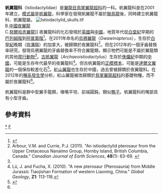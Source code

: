 {{Automatic taxobox
| taxon = Istiodactylidae
| fossil_range =  {{fossilrange|125|120|earliest=160}}
| image = istiodactylusDB3.jpg
| image_caption = [[帆翼龍|帆翼龍]]的想像圖  
| authority = Howse, Milner, & Martill, 2001
| subdivision_ranks = [[屬|屬]]
| subdivision =  
*?[[古帆翼龍|古帆翼龍]] ''Archaeoistiodactylus''
*[[帆翼龍|帆翼龍]] ''Istiodactylus'' <small>([[模式屬|模式屬]])</small>
*[[遼西翼龍|遼西翼龍]] ''Liaoxipterus''
*[[龍城翼龍|龍城翼龍]] ''Longchengpterus''
*[[呂翅膀龍|呂翅膀龍]] ''Luchibang''<ref>Hone, David W. E., Fitch, Adam J., Ma, Feimin, and Xu, Xing. 2020. An unusual new genus of istiodactylid pterosaur from China based on a near complete specimen. Palaeontologia Electronica 23(1):a09. https://doi.org/10.26879/1015 palaeo-electronica.org/content/2020/2931-a-new-istiodactylid-pterosaur</ref>
*[[努爾哈赤翼龍|努爾哈赤翼龍]] ''Nurhachius''
}}

'''帆翼龍科'''（Istiodactylidae）是[[翼龍目|翼龍目]][[鳥掌翼龍超科|鳥掌翼龍超科]]的一科。帆翼龍科是在2001年建立，[[模式屬|模式屬]]是[[帆翼龍|帆翼龍]]，科學家在發現帆翼龍不屬於[[聯鳥龍|聯鳥龍]]後，同時建立帆翼龍科、帆翼龍屬。
[[File:Istiodactylid_skulls.tif|thumb]]<br>B.[[夜翼龍|中國夜翼龍]]<br>C.[[努爾哈赤翼龍|努爾哈赤翼龍]]]]
夜翼龍科的化石發現於[[英國|英國]]與[[中國|中國]]，地質年代從[[白堊紀|白堊紀]]早期的[[巴列姆階|巴列姆階]]到[[阿普第階|阿普第階]]<ref name=Witton2012>{{Cite journal|author=Mark P. Witton |year=2012 |title=New Insights into the Skull of ''Istiodactylus latidens'' (Ornithocheiroidea, Pterodactyloidea) |journal=PLoS ONE |volume=7 |issue=3 |pages=e33170 |doi=10.1371/journal.pone.0033170}}</ref>。在2011年命名的[[烏鴉翼龍|烏鴉翼龍]]（''Gwawinapterus''），生存於[[白堊紀|白堊紀]]晚期（[[坎潘階|坎潘階]]）的加拿大，被歸類於夜翼龍科<ref name=arbour2011>Arbour, V.M. and Currie, P.J. (2011). "An istiodactylid pterosaur from the Upper Cretaceous Nanaimo Group, Hornby Island, British Columbia, Canada." ''Canadian Journal of Earth Sciences'', '''48'''(1): 63-69. {{doi|10.1139/E10-083}}</ref>。但在2012年的一個牙齒替換率研究，發現烏鴉翼龍的牙齒替換率不符合翼龍類，顯示牠們可能是不屬於翼龍類的其他[[爬行動物|爬行動物]]<ref name=Witton2012 />。[[古帆翼龍|古帆翼龍]]（''Archaeoistiodactylus''）生存於[[侏儸紀|侏儸紀]]中期的[[中國|中國]]，可能是生存年代最早的夜翼龍科<ref name=archaeoistiodactylus>Lü, J. and Fucha, X. (2010). "A new pterosaur (Pterosauria) from Middle Jurassic Tiaojishan Formation of western Liaoning, China." ''Global Geology'', '''Z1''': 113-118.</ref>。但古帆翼龍的[[正模標本|正模標本]]，可能是[[達爾文翼龍|達爾文翼龍]]的一個保存較差化石<ref name=Cuspicephalus>{{cite journal |authors=David M. Martill and Steve Etches |year=2012 |title=A new monofenestratan pterosaur from the Kimmeridge Clay Formation (Upper Jurassic, Kimmeridgian) of Dorset, England |journal=Acta Palaeontologica Polonica |volume=in press |issue= |pages= |doi=10.4202/app.2011.0071 }}</ref>。[[紅山翼龍|紅山翼龍]]也生存於中國，過去曾被歸類於夜翼龍科。在2012年的[[種系發生學|種系發生學]]分析，紅山翼龍被改歸類於[[鳥掌翼龍超科|鳥掌翼龍超科]]的基礎物種，而不屬於夜翼龍科<ref name=Witton2012 />。

帆翼龍科是群中型翼手龍類，喙嘴平坦、前端圓鈍，類似[[鴨子|鴨子]]。帆翼龍科的嘴部具有小型牙齒。

==參考資料==
{{reflist}}
{{翼龍目|P.}}
{{Taxonbar|from=Q522434}}

[[Category:鳥掌翼龍超科|*]]
[[Category:2001年描述的分类群|F]]